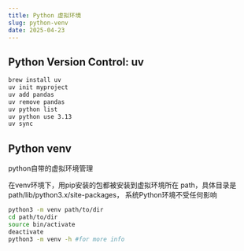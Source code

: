 ```yaml
---
title: Python 虚拟环境
slug: python-venv
date: 2025-04-23
---
```


## Python Version Control: uv

```sh
brew install uv
uv init myproject
uv add pandas
uv remove pandas
uv python list
uv python use 3.13
uv sync
```

## Python venv
python自带的虚拟环境管理

在venv环境下，用pip安装的包都被安装到虚拟环境所在 path，具体目录是 path/lib/python3.x/site-packages，
系统Python环境不受任何影响

```bash
python3 -m venv path/to/dir
cd path/to/dir
source bin/activate
deactivate
python3 -m venv -h #for more info
```

